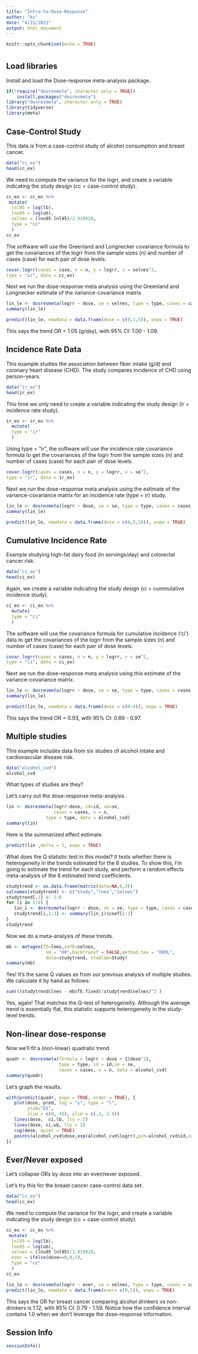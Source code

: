 ```yaml
---
title: "Intro-to-Dose-Response"
author: "ks"
date: "4/21/2021"
output: html_document
---
```


```r
knitr::opts_chunk$set(echo = TRUE)
```

# {.tabset}

## Load libraries

Install and load the Dose-response meta-analysis package.

```r
if(!require("dosresmeta", character.only = TRUE)) 
    install.packages("dosresmeta")
library("dosresmeta", character.only = TRUE)
library(tidyverse)
library(meta)
```

## Case-Control Study 

This data is from a case-control study of alcohol consumption and breast cancer.

```r
data("cc_ex")
head(cc_ex)
```

We need to compute the variance for the logrr, and create a variable indicating the study design (cc = case-control study).

```r
cc_ex <- cc_ex %>%
 mutate(
  lnl95 = log(lb),
  lnu95 = log(ub),
  selnes = (lnu95-lnl95)/3.919928,
  type = "cc"
  )
cc_ex
```

The software will use the Greenland and Longnecker covariance formula to get the covariances of the logrr from the sample sizes (n) and number of cases (case) for each pair of dose levels.

```r
covar.logrr(cases = case, n = n, y = logrr, v = selnes^2, 
type = "cc", data = cc_ex)
```

Next we run the dose-response meta analysis using the Greenland and Longnecker estimate of the variance-covariance matrix.

```r
lin_le <- dosresmeta(logrr ~ dose, se = selnes, type = type, cases = case, n = n, data = cc_ex)
summary(lin_le)
```

```r
predict(lin_le, newdata = data.frame(dose = c(0,1,5)), expo = TRUE)
```

This says the trend OR = 1.05 (g/day), with 95\% CI: 1.00 - 1.09.

## Incidence Rate Data

This example studies the association between fiber intake (g/d) and coronary heart disease (CHD). The study compares incidence of CHD using person-years.

```r
data("ir_ex")
head(ir_ex)
```

This time we only need to create a variable indicating the study design (ir = incidence rate study).

```r
ir_ex <- ir_ex %>% 
  mutate(
  type = "ir"
  )
```

Using type = "ir", the software will use the incidence rate covariance formula to get the covariances of the logrr from the sample sizes (n) and number of cases (case) for each pair of dose levels.

```r
covar.logrr(cases = cases, n = n, y = logrr, v = se^2, 
type = "ir", data = ir_ex)
```

Next we run the dose-response meta analysis using the estimate of the variance-covariance matrix for an incidence rate (type = ir) study.

```r
lin_le <- dosresmeta(logrr ~ dose, se = se, type = type, cases = cases, n = n, data = ir_ex)
summary(lin_le)
```

```r
predict(lin_le, newdata = data.frame(dose = c(0,5,10)), expo = TRUE)
```

## Cumulative Incidence Rate

Example studying high-fat dairy food (in servings/day) and colorectal cancer risk.

```r
data("ci_ex")
head(ci_ex)
```

Again, we create a variable indicating the study design (ci = cummulative incidence study).

```r
ci_ex <- ci_ex %>% 
  mutate(
  type = "ci"
  )
```

The software will use the covariance formula for cumulative incidence ('ci') data to get the covariances of the logrr from the sample sizes (n) and number of cases (case) for each pair of dose levels.

```r
covar.logrr(cases = cases, n = n, y = logrr, v = se^2, 
type = "ci", data = ci_ex)
```

Next we run the dose-response meta analysis using this estimate of the variance-covariance matrix.

```r
lin_le <- dosresmeta(logrr ~ dose, se = se, type = type, cases = cases, n = n, data = ci_ex)
summary(lin_le)
```

```r
predict(lin_le, newdata = data.frame(dose = c(0:4)), expo = TRUE)
```

This says the trend OR = 0.93, with 95\% CI: 0.89 - 0.97.

## Multiple studies 

This example includes data from six studies of alcohol intake and cardiovascular disease risk.

```r
data("alcohol_cvd")
alcohol_cvd
```

What types of studies are they?

Let's carry out the dose-response meta-analysis.
```r
lin <- dosresmeta(logrr~dose, id=id, se=se, 
                  cases = cases, n = n, 
               type = type, data = alcohol_cvd)
summary(lin)
```

Here is the summarized effect estimate.
```r
predict(lin ,delta = 1, expo = TRUE)
```

What does the Q statistic test in this model?  It tests whether there is heterogeneity in the trends estimated for the 6 studies. To show this, I'm going to estimate the trend for each study, and perform a random effects meta-analysis of the 6 estimated trend coefficients.
```r
studytrend <- as.data.frame(matrix(data=NA,6,3))
colnames(studytrend) <- c("Study","lnes","selnes")
studytrend[,1] <- 1:6
for (i in 1:6) {
   lin_i <- dosresmeta(logrr ~ dose, se = se, type = type, cases = cases, n = n, data = alcohol_cvd[alcohol_cvd$id==i,])
   studytrend[i,2:3] <- summary(lin_i)$coef[1:2]
}
studytrend
```

Now we do a meta-analysis of these trends.
```r
mb <- metagen(TE=lnes,seTE=selnes, 
               sm = "OR",backtransf = FALSE,method.tau = "REML",
               data=studytrend, studlab=Study)
summary(mb)
```

Yes! It's the same Q values as from our previous analysis of multiple studies. We calculate it by hand as follows:
```r
sum(((studytrend$lnes - mb$TE.fixed)/studytrend$selnes)^2 )
```

Yes, again! That matches the Q-test of heterogeneity. Although the average trend is essentially flat, this statistic supports heterogeneity in the study-level trends.

## Non-linear dose-response

Now we'll fit a (non-linear) quadratic trend

```r
quadr <- dosresmeta(formula = logrr ~ dose + I(dose^2), 
                    type = type, id = id,se = se, 
                    cases = cases, n = n, data = alcohol_cvd)
summary(quadr)
```

Let's graph the results.

```r
with(predict(quadr, expo = TRUE, order = TRUE), {
   plot(dose, pred, log = "y", type = "l",
        ylab="ES",
        xlim = c(0, 45), ylim = c(.3, 2.4))
   lines(dose,  ci.lb, lty = 2)
   lines(dose, ci.ub, lty = 2)
   rug(dose, quiet = TRUE)
   points(alcohol_cvd$dose,exp(alcohol_cvd$logrr),pch=alcohol_cvd$id,col=alcohol_cvd$id)
})
```

## Ever/Never exposed

Let's collapse ORs by dose into an ever/never exposed. 

Let's try this for the breast cancer case-control data set.

```r
data("cc_ex")
head(cc_ex)
```

We need to compute the variance for the logrr, and create a variable indicating the study design (cc = case-control study).

```r
cc_ex <- cc_ex %>%
 mutate(
  lnl95 = log(lb),
  lnu95 = log(ub),
  selnes = (lnu95-lnl95)/3.919928,
  ever = ifelse(dose==0,0,1),
  type = "cc"
  )
cc_ex
```


```r
lin_le <- dosresmeta(logrr ~ ever, se = selnes, type = type, cases = case, n = n, data = cc_ex)
predict(lin_le, newdata = data.frame(ever= c(0,1)), expo = TRUE)
```

This says the OR for breast cancer comparing alcohol drinkers vs non-drinkers  is 1.12, with 95\% CI: 0.79 - 1.59. Notice how the confidence interval contains 1.0 when we don't leverage the dose-response information.

## Session Info
```r
sessionInfo()
```

